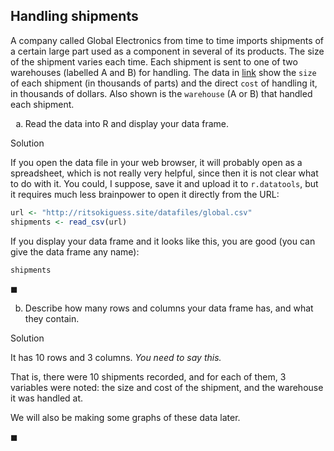 ##  Handling shipments


 A company called Global Electronics from
time to time imports shipments of a certain large part used as a
component in several of its products. The size of the shipment varies
each time. Each shipment is sent to one of two warehouses (labelled A
and B) for handling. The data in
[link](http://ritsokiguess.site/datafiles/global.csv) show the
`size` of each shipment (in thousands of parts) and the direct
`cost` of handling it, in thousands of dollars. Also shown is
the `warehouse` (A or B) that handled each shipment.



(a) Read the data into R and display your data frame. 


Solution


If you open the data file in your web browser, it will probably
open as a spreadsheet, which is not really very helpful, since
then it is not clear what to do with it. You could, I suppose,
save it and upload it to `r.datatools`, but it requires much less
brainpower to open it directly from the URL:

```r
url <- "http://ritsokiguess.site/datafiles/global.csv"
shipments <- read_csv(url)
```

     

If you display your data frame and it looks like this, you are good
(you can give the data frame any name):

```r
shipments
```

$\blacksquare$
 
(b) Describe how many rows and columns your data frame has, and what they contain. 

Solution

It has 10 rows and 3 columns. *You need to say this.*

That is, there were 10 shipments recorded, and for each of them, 3
variables were noted: the size and cost of the shipment, and the
warehouse it was handled at.
    
We will also be making some graphs of these data later.

$\blacksquare$

